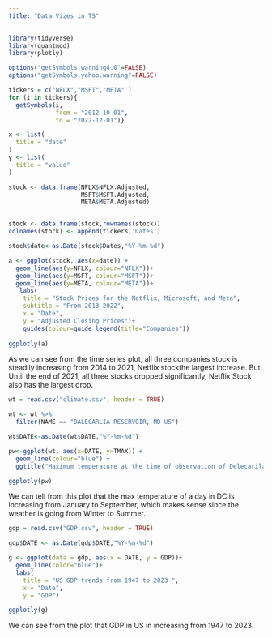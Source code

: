 ---
title: "Data Vizes in TS"
---

```{r, echo=FALSE, warning=FALSE, message=FALSE}
library(tidyverse)
library(quantmod)
library(plotly)

options("getSymbols.warning4.0"=FALSE)
options("getSymbols.yahoo.warning"=FALSE)

tickers = c("NFLX","MSFT","META" )
for (i in tickers){
  getSymbols(i,
             from = "2012-10-01",
             to = "2022-12-01")}

x <- list(
  title = "date"
)
y <- list(
  title = "value"
)

stock <- data.frame(NFLX$NFLX.Adjusted,
                    MSFT$MSFT.Adjusted,
                    META$META.Adjusted)


stock <- data.frame(stock,rownames(stock))
colnames(stock) <- append(tickers,'Dates')

stock$date<-as.Date(stock$Dates,"%Y-%m-%d")

```

```{r, echo=FALSE}
a <- ggplot(stock, aes(x=date)) +
  geom_line(aes(y=NFLX, colour="NFLX"))+
  geom_line(aes(y=MSFT, colour="MSFT"))+
  geom_line(aes(y=META, colour="META"))+
   labs(
    title = "Stock Prices for the Netflix, Microsoft, and Meta",
    subtitle = "From 2013-2022",
    x = "Date",
    y = "Adjusted Closing Prices")+
    guides(colour=guide_legend(title="Companies")) 
    
ggplotly(a)
```

As we can see from the time series plot, all three companies stock is steadily increasing from 2014 to 2021, Netflix stockthe largest increase. But Until the end of 2021, all three stocks dropped significantly, Netflix Stock also has the largest drop.

```{r, echo=FALSE, warning=FALSE, message=FALSE}
wt = read.csv("climate.csv", header = TRUE)

wt <- wt %>%
  filter(NAME == "DALECARLIA RESERVOIR, MD US")

wt$DATE<-as.Date(wt$DATE,"%Y-%m-%d")

pw<-ggplot(wt, aes(x=DATE, y=TMAX)) +
  geom_line(colour="blue") + 
  ggtitle("Maximum temperature at the time of observation of Delecarila Reservoir station from 2021-01-01 to 2021-09-30 in Washington DC")

ggplotly(pw)

```

We can tell from this plot that the max temperature of a day in DC is increasing from January to September, which makes sense since the weather is going from Winter to Summer.

```{r, echo=FALSE, warning=FALSE, message=FALSE}

gdp = read.csv("GDP.csv", header = TRUE)

gdp$DATE <- as.Date(gdp$DATE,"%Y-%m-%d")

g <- ggplot(data = gdp, aes(x = DATE, y = GDP))+
  geom_line(color="blue")+
  labs(
    title = "US GDP trends from 1947 to 2023 ",
    x = "Date",
    y = "GDP")

ggplotly(g)
```

We can see from the plot that GDP in US in increasing from 1947 to 2023.
